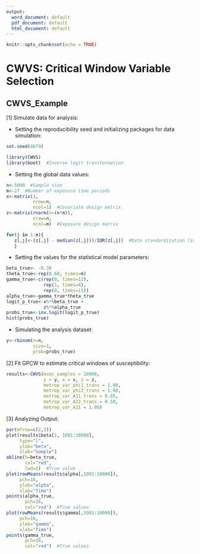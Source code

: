---
output:
  word_document: default
  pdf_document: default
  html_document: default
---
```{r setup, include=FALSE}
knitr::opts_chunk$set(echo = TRUE)
```
# CWVS: Critical Window Variable Selection

## CWVS_Example

[1] Simulate data for analysis:

* Setting the reproducibility seed and initializing packages for data simulation: 
```{r}
set.seed(4679)

library(CWVS)  
library(boot)  #Inverse logit transformation
```

* Setting the global data values:
```{r}
n<-5000  #Sample size
m<-27  #Number of exposure time periods
x<-matrix(1, 
          nrow=n, 
          ncol=1)  #Covariate design matrix
z<-matrix(rnorm(n=(n*m)), 
          nrow=n, 
          ncol=m)  #Exposure design matrix

for(j in 1:m){
   z[,j]<-(z[,j] - median(z[,j]))/IQR(z[,j])  #Data standardization (interquartile range)
   }
```

* Setting the values for the statistical model parameters:
```{r}
beta_true<- -0.30
theta_true<-rep(0.60, times=m)
gamma_true<-c(rep(0, times=12), 
              rep(1, times=4), 
              rep(0, times=11))
alpha_true<-gamma_true*theta_true
logit_p_true<-x%*%beta_true + 
              z%*%alpha_true
probs_true<-inv.logit(logit_p_true)
hist(probs_true)
```

* Simulating the analysis dataset:
```{r}
y<-rbinom(n=n, 
          size=1, 
          prob=probs_true)
```

[2] Fit GPCW to estimate critical windows of susceptibility:

```{r echo=TRUE}
results<-CWVS(mcmc_samples = 10000,
              y = y, x = x, z = z,
              metrop_var_phi1_trans = 1.00,
              metrop_var_phi2_trans = 1.00,
              metrop_var_A11_trans = 0.05,
              metrop_var_A22_trans = 0.50,
              metrop_var_A21 = 1.00)
```

[3]  Analyzing Output:

```{r}
par(mfrow=c(2,2))
plot(results$beta[1, 1001:10000], 
     type="l",
     ylab="beta",
     xlab="Sample")
abline(h=beta_true,
       col="red",
       lwd=2)  #True value
plot(rowMeans(results$alpha[,1001:10000]), 
     pch=16,
     ylab="alpha",
     xlab="Time")
points(alpha_true, 
       pch=16, 
       col="red")  #True values
plot(rowMeans(results$gamma[,1001:10000]),
     pch=16,
     ylab="gamma",
     xlab="Time")
points(gamma_true,
       pch=16,
       col="red")  #True values
```